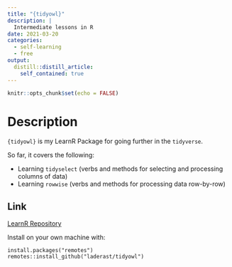 ```yaml
---
title: "{tidyowl}"
description: |
  Intermediate lessons in R
date: 2021-03-20
categories: 
  - self-learning
  - free
output:
  distill::distill_article:
    self_contained: true
---
```



```r
knitr::opts_chunk$set(echo = FALSE)
```

# Description

`{tidyowl}` is my LearnR Package for going further in the `tidyverse`.

So far, it covers the following:

- Learning `tidyselect` (verbs and methods for selecting and processing columns of data)
- Learning `rowwise` (verbs and methods for processing data row-by-row)

## Link

[LearnR Repository](https://github.com/laderast/tidyowl){.btn .btn--info}

Install on your own machine with:

```
install.packages("remotes")
remotes::install_github("laderast/tidyowl")

```